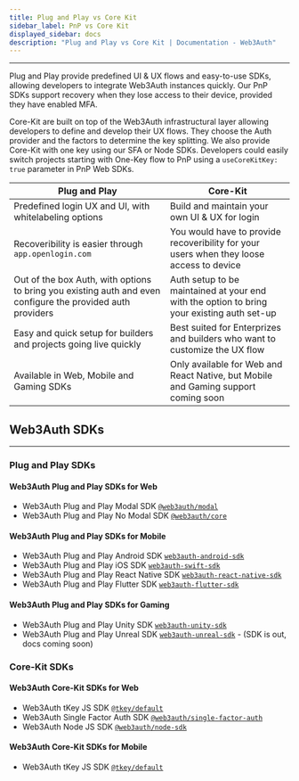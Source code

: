 ```yaml
---
title: Plug and Play vs Core Kit
sidebar_label: PnP vs Core Kit
displayed_sidebar: docs
description: "Plug and Play vs Core Kit | Documentation - Web3Auth"
---
```


---

Plug and Play provide predefined UI & UX flows and easy-to-use SDKs, allowing developers to integrate Web3Auth instances quickly. Our PnP SDKs support
recovery when they lose access to their device, provided they have enabled MFA.

Core-Kit are built on top of the Web3Auth infrastructural layer allowing developers to define and develop their UX flows. They choose the Auth
provider and the factors to determine the key splitting. We also provide Core-Kit with one key using our SFA or Node SDKs. Developers could easily
switch projects starting with One-Key flow to PnP using a `useCoreKitKey: true` parameter in PnP Web SDKs.

| Plug and Play                                                                                               | Core-Kit                                                                                   |
| ----------------------------------------------------------------------------------------------------------- | ------------------------------------------------------------------------------------------ |
| Predefined login UX and UI, with whitelabeling options                                                      | Build and maintain your own UI & UX for login                                              |
| Recoveribility is easier through `app.openlogin.com`                                                        | You would have to provide recoveribility for your users when they loose access to device   |
| Out of the box Auth, with options to bring you existing auth and even configure the provided auth providers | Auth setup to be maintained at your end with the option to bring your existing auth set-up |
| Easy and quick setup for builders and projects going live quickly                                           | Best suited for Enterprizes and builders who want to customize the UX flow                 |
| Available in Web, Mobile and Gaming SDKs                                                                    | Only available for Web and React Native, but Mobile and Gaming support coming soon         |

## Web3Auth SDKs

---

### Plug and Play SDKs

#### Web3Auth Plug and Play SDKs for Web

- Web3Auth Plug and Play Modal SDK [`@web3auth/modal`](/sdk/web/modal/)
- Web3Auth Plug and Play No Modal SDK [`@web3auth/core`](/sdk/web/no-modal)

#### Web3Auth Plug and Play SDKs for Mobile

- Web3Auth Plug and Play Android SDK [`web3auth-android-sdk`](/sdk/android/)
- Web3Auth Plug and Play iOS SDK [`web3auth-swift-sdk`](/sdk/ios/)
- Web3Auth Plug and Play React Native SDK [`web3auth-react-native-sdk`](/sdk/react-native/)
- Web3Auth Plug and Play Flutter SDK [`web3auth-flutter-sdk`](/sdk/flutter/)

#### Web3Auth Plug and Play SDKs for Gaming

- Web3Auth Plug and Play Unity SDK [`web3auth-unity-sdk`](/sdk/unity/)
- Web3Auth Plug and Play Unreal SDK [`web3auth-unreal-sdk`](#) - (SDK is out, docs coming soon)

### Core-Kit SDKs

#### Web3Auth Core-Kit SDKs for Web

- Web3Auth tKey JS SDK [`@tkey/default`](/sdk/tkey/)
- Web3Auth Single Factor Auth SDK [`@web3auth/single-factor-auth`](/sdk/single-factor-auth/)
- Web3Auth Node JS SDK [`@web3auth/node-sdk`](/sdk/node/)

#### Web3Auth Core-Kit SDKs for Mobile

- Web3Auth tKey JS SDK [`@tkey/default`](/sdk/tkey/)
